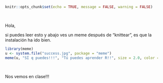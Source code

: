 ```r
knitr::opts_chunk$set(echo = TRUE, message = FALSE, warning = FALSE)
```
<br>

Hola,

si puedes leer esto y abajo ves un meme después de "knittear", es que la instalación ha ido bien.

```r
library(meme)
u <- system.file("success.jpg", package = "meme")
meme(u, "SÍ q puedes!!!", "Tú puedes aprender R!!", size = 2.0, color = "purple")
```


<br>

Nos vemos en clase!!!
